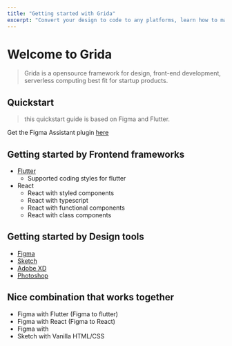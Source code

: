 ```yaml
---
title: "Getting started with Grida"
excerpt: "Convert your design to code to any platforms, learn how to make design work with Grida."
---
```


# Welcome to Grida

> Grida is a opensource framework for design, front-end development, serverless computing best fit for startup products.

## Quickstart

> this quickstart guide is based on Figma and Flutter.

Get the Figma Assistant plugin [here](https://www.figma.com/community/plugin/896445082033423994)

## Getting started by Frontend frameworks

- [Flutter](platforms/flutter)
  - Supported coding styles for flutter
- React
  - React with styled components
  - React with typescript
  - React with functional components
  - React with class components

## Getting started by Design tools

- [Figma](platforms/figma)
- [Sketch](platforms/sketch)
- [Adobe XD](platforms/xd)
- [Photoshop](platforms/photoshop)

## Nice combination that works together

- Figma with Flutter (Figma to flutter)
- Figma with React (Figma to React)
- Figma with
- Sketch with Vanilla HTML/CSS
